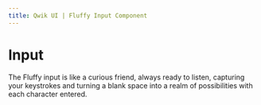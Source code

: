 ```yaml
---
title: Qwik UI | Fluffy Input Component
---
```



# Input

The Fluffy input is like a curious friend, always ready to listen, capturing your keystrokes and turning a blank space into a realm of possibilities with each character entered.

<StatusBanner status={statusByComponent.fluffy.Input} />
